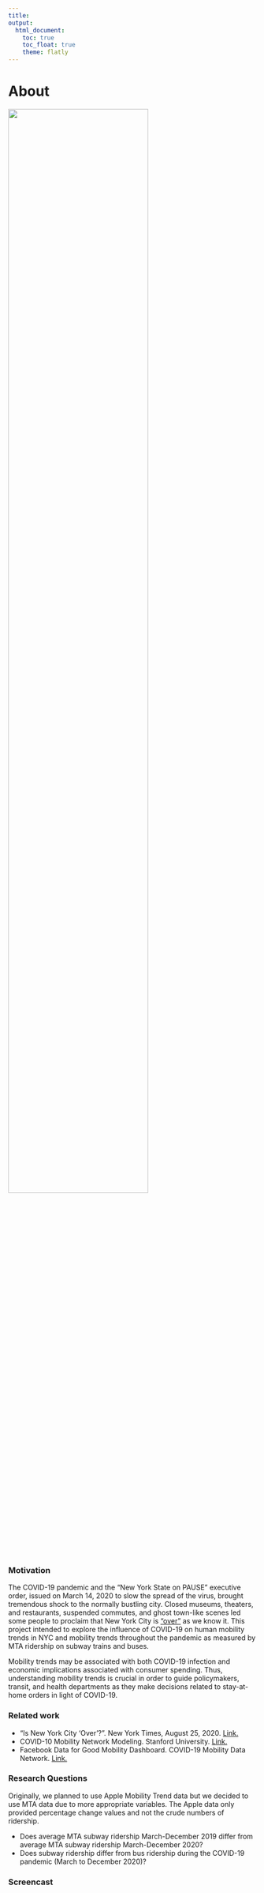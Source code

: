 ```yaml
---
title: 
output: 
  html_document:
    toc: true
    toc_float: true
    theme: flatly
---
```


# About 

![](images/200430-new-york-subway-ew-1235p_08a2968cb59418529191b5d2bd30de9c.fit-760w.jpg){width=75%} 

### Motivation

The COVID-19 pandemic and the “New York State on PAUSE” executive order, issued on March 14, 2020 to slow the spread of the virus, brought tremendous shock to the normally bustling city. Closed museums, theaters, and restaurants, suspended commutes, and ghost town-like scenes led some people to proclaim that New York City is [“over”](https://www.nytimes.com/2020/08/25/nyregion/nyc-coronavirus-reopening.html?searchResultPosition=43) as we know it. This project intended to explore the influence of COVID-19 on human mobility trends in NYC and mobility trends throughout the pandemic as measured by MTA ridership on subway trains and buses. 

Mobility trends may be associated with both COVID-19 infection and economic implications associated with consumer spending. Thus, understanding mobility trends is crucial in order to guide policymakers, transit, and health departments as they make decisions related to stay-at-home orders in light of COVID-19. 

### Related work

* “Is New York City ‘Over’?”. New York Times, August 25, 2020. [Link.](https://www.nytimes.com/2020/08/25/nyregion/nyc-coronavirus-reopening.html?searchResultPosition=43) 
* COVID-10 Mobility Network Modeling. Stanford University. [Link.](https://covid-mobility.stanford.edu/)
* Facebook Data for Good Mobility Dashboard. COVID-19 Mobility Data Network. [Link.](https://visualization.covid19mobility.org/?date=2020-11-26&dates=2020-08-26_2020-11-26&region=36)

### Research Questions 

Originally, we planned to use Apple Mobility Trend data but we decided to use MTA data due to more appropriate variables. The Apple data only provided percentage change values and not the crude numbers of ridership. 

* Does average MTA subway ridership March-December 2019 differ from average MTA subway ridership March-December 2020?
* Does subway ridership differ from bus ridership during the COVID-19 pandemic (March to December 2020)? 


### Screencast 







